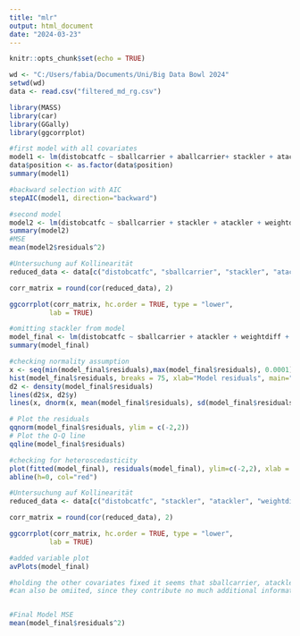 ```yaml
---
title: "mlr"
output: html_document
date: "2024-03-23"
---
```


```r
knitr::opts_chunk$set(echo = TRUE)
```


```r
wd <- "C:/Users/fabia/Documents/Uni/Big Data Bowl 2024"
setwd(wd)
data <- read.csv("filtered_md_rg.csv")

library(MASS)
library(car)
library(GGally)
library(ggcorrplot)

#first model with all covariates
model1 <- lm(distobcatfc ~ sballcarrier + aballcarrier+ stackler + atackler + dirballcarrier + dirtackler + dirdiff + weightdiff + heighttackler + weighttackler -1,  data = data)
data$position <- as.factor(data$position)
summary(model1)

#backward selection with AIC
stepAIC(model1, direction="backward")

#second model
model2 <- lm(distobcatfc ~ sballcarrier + stackler + atackler + weightdiff + heighttackler -1,  data = data)
summary(model2)
#MSE
mean(model2$residuals^2)

#Untersuchung auf Kollinearität
reduced_data <- data[c("distobcatfc", "sballcarrier", "stackler", "atackler", "weightdiff", "heighttackler")]

corr_matrix = round(cor(reduced_data), 2)

ggcorrplot(corr_matrix, hc.order = TRUE, type = "lower",
          lab = TRUE)

#omitting stackler from model
model_final <- lm(distobcatfc ~ sballcarrier + atackler + weightdiff + heighttackler -1,  data = data)
summary(model_final)

#checking normality assumption
x <- seq(min(model_final$residuals),max(model_final$residuals), 0.0001)
hist(model_final$residuals, breaks = 75, xlab="Model residuals", main="Residual distribution", freq=FALSE)
d2 <- density(model_final$residuals)
lines(d2$x, d2$y)
lines(x, dnorm(x, mean(model_final$residuals), sd(model_final$residuals)), col="red")

# Plot the residuals
qqnorm(model_final$residuals, ylim = c(-2,2))
# Plot the Q-Q line
qqline(model_final$residuals)

#checking for heteroscedasticity
plot(fitted(model_final), residuals(model_final), ylim=c(-2,2), xlab = "Fitted values", ylab = "Residuals")
abline(h=0, col="red")

#Untersuchung auf Kollinearität
reduced_data <- data[c("distobcatfc", "stackler", "atackler", "weightdiff", "heighttackler")]

corr_matrix = round(cor(reduced_data), 2)

ggcorrplot(corr_matrix, hc.order = TRUE, type = "lower",
          lab = TRUE)

#added variable plot
avPlots(model_final)

#holding the other covariates fixed it seems that sballcarrier, atackler and weightdiff
#can also be omiited, since they contribute no much additional information.


#Final Model MSE
mean(model_final$residuals^2)
```
